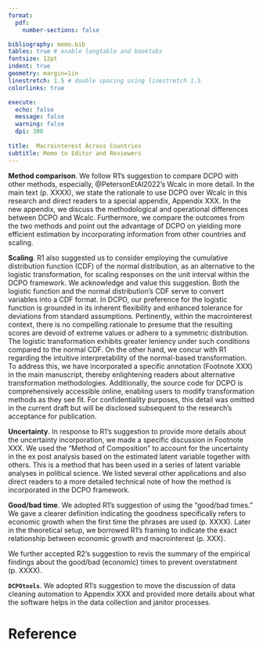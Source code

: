 ```yaml
---
format:
  pdf:
    number-sections: false

bibliography: memo.bib
tables: true # enable longtable and booktabs
fontsize: 12pt
indent: true
geometry: margin=1in
linestretch: 1.5 # double spacing using linestretch 1.5
colorlinks: true

execute:
  echo: false
  message: false
  warning: false
  dpi: 300
    
title:  Macrointerest Across Countries
subtitle: Memo to Editor and Reviewers
---
```


**Method comparison**. 
We follow R1's suggestion to compare DCPO with other methods, especially, @PetersonEtAl2022's Wcalc in more detail. 
In the main text (p. XXXX), we state the rationale to use DCPO over Wcalc in this research and direct readers to a special appendix, Appendix XXX.
In the new appendix, we discuss the methodological and operational differences between DCPO and Wcalc.
Furthermore, we compare the outcomes from the two methods and point out the advantage of DCPO on yielding more efficient estimation by incorporating information from other countries and scaling. 

**Scaling**. 
R1 also suggested us to consider employing the cumulative distribution function (CDF) of the normal distribution, as an alternative to the logistic transformation, for scaling responses on the unit interval within the DCPO framework.
We acknowledge and value this suggestion. 
Both the logistic function and the normal distribution's CDF serve to convert variables into a CDF format. 
In DCPO, our preference for the logistic function is grounded in its inherent flexibility and enhanced tolerance for deviations from standard assumptions. 
Pertinently, within the macrointerest context, there is no compelling rationale to presume that the resulting scores are devoid of extreme values or adhere to a symmetric distribution. 
The logistic transformation exhibits greater leniency under such conditions compared to the normal CDF. 
On the other hand, we concur with R1 regarding the intuitive interpretability of the normal-based transformation. 
To address this, we have incorporated a specific annotation (Footnote XXX) in the main manuscript, thereby enlightening readers about alternative transformation methodologies.
Additionally, the source code for DCPO is comprehensively accessible online, enabling users to modify transformation methods as they see fit. 
For confidentiality purposes, this detail was omitted in the current draft but will be disclosed subsequent to the research's acceptance for publication.
  
**Uncertainty**. 
In response to R1's suggestion to provide more details about the uncertainty incorporation, we made a specific discussion in Footnote XXX. 
We used the "Method of Composition" to account for the uncertainty in the ex post analysis based on the estimated latent variable together with others. 
This is a method that has been used in a series of latent variable analyses in political science. 
We listed several other applications and also direct readers to a more detailed technical note of how the method is incorporated in the DCPO framework.

**Good/bad time**.
We adopted R1's suggestion of using the "good/bad times."
We gave a clearer definition indicating the goodness specifically refers to economic growth when the first time the phrases are used (p. XXXX).
Later in the theoretical setup, we borrowed R1's framing to indicate the exact relationship between economic growth and macrointerest (p. XXX).

We further accepted R2's suggestion to revis the summary of the empirical findings about the good/bad (economic) times to prevent overstatment (p. XXXX).

**`DCPOtools`**.
We adopted R1's suggestion to move the discussion of data cleaning automation to Appendix XXX and provided more details about what the software helps in the data collection and janitor processes.


# Reference {-}